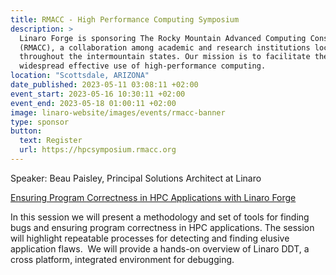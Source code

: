```yaml
---
title: RMACC - High Performance Computing Symposium
description: >
  Linaro Forge is sponsoring The Rocky Mountain Advanced Computing Consortium
  (RMACC), a collaboration among academic and research institutions located
  throughout the intermountain states. Our mission is to facilitate the
  widespread effective use of high-performance computing.
location: "Scottsdale, ARIZONA"
date_published: 2023-05-11 03:08:11 +02:00
event_start: 2023-05-16 10:30:11 +02:00
event_end: 2023-05-18 01:00:11 +02:00
image: linaro-website/images/events/rmacc-banner
type: sponsor
button:
  text: Register
  url: https://hpcsymposium.rmacc.org
---
```

Speaker:  Beau Paisley, Principal Solutions Architect at Linaro

[Ensuring Program Correctness in HPC Applications with Linaro Forge](https://sched.co/1MqIq)

In this session we will present a methodology and set of tools for finding bugs and ensuring program correctness in HPC applications. The session will highlight repeatable processes for detecting and finding elusive application flaws.  We will provide a hands-on overview of Linaro DDT, a cross platform, integrated environment for debugging.